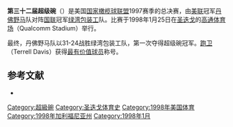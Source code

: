 {{noteTA
|1=zh-cn:超级碗; zh-tw:超級盃; zh-hk:超級碗;
}}
'''第三十二届超级碗'''（{{lang|en|Super Bowl XXXII}}）是美国[[国家橄榄球联盟|国家橄榄球联盟]]1997赛季的总决赛，由[[美国橄榄球联合会|美联]]冠军[[丹佛野马|丹佛野马]]队对阵[[国家橄榄球联合会|国联]]冠军[[绿湾包装工|绿湾包装工]]队。比赛于1998年1月25日在[[圣迭戈|圣迭戈]]的[[高通体育场|高通体育场]]（Qualcomm Stadium）举行。

最终，丹佛野马队以31-24战胜绿湾包装工队，第一次夺得超级碗冠军。[[跑卫|跑卫]]{{link-en|特雷尔·戴维斯|Terrell Davis}}（Terrell Davis）获得[[超级碗最有价值球员|最有价值球员]]称号。

== 参考文献 ==
{{ReflistH}}
* {{cite web|url=http://www.nfl.com/superbowl/history/recap/sb{{lc:XXXII}}|title=Super Bowl XXXII|publisher=Official NFL web site}}{{Dead link|date=2018年6月 |bot=InternetArchiveBot |fix-attempted=no }}{{en}}
{{ReflistF}}

{{Super Bowl}}
{{American Football-stub}}

[[Category:超級碗|Category:超級碗]]
[[Category:圣迭戈体育史|Category:圣迭戈体育史]]
[[Category:1998年美国体育|Category:1998年美国体育]]
[[Category:1998年加利福尼亚州|Category:1998年加利福尼亚州]]
[[Category:1998年1月|Category:1998年1月]]